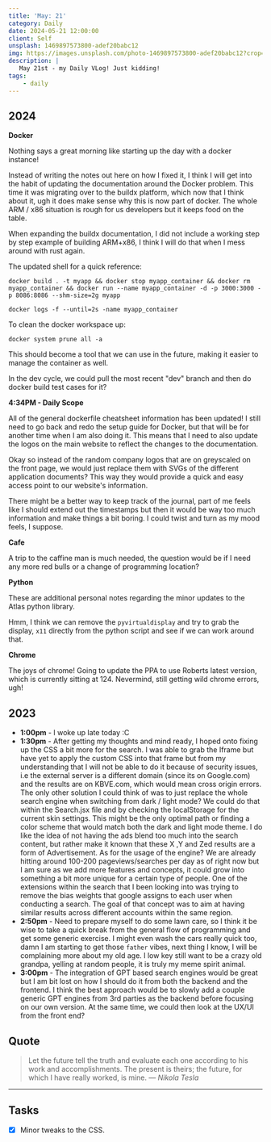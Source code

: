 ```yaml
---
title: 'May: 21'
category: Daily
date: 2024-05-21 12:00:00
client: Self
unsplash: 1469897573800-adef20babc12
img: https://images.unsplash.com/photo-1469897573800-adef20babc12?crop=entropy&cs=srgb&fm=jpg&ixid=MnwzNjM5Nzd8MHwxfHJhbmRvbXx8fHx8fHx8fDE2ODE3NDg2ODY&ixlib=rb-4.0.3&q=85
description: |
   May 21st - my Daily VLog! Just kidding!
tags:
    - daily
---
```


## 2024

**Docker**

Nothing says a great morning like starting up the day with a docker instance!

Instead of writing the notes out here on how I fixed it, I think I will get into the habit of updating the documentation around the Docker problem.
This time it was migrating over to the buildx platform, which now that I think about it, ugh it does make sense why this is now part of docker.
The whole ARM / x86 situation is rough for us developers but it keeps food on the table.

When expanding the buildx documentation, I did not include a working step by step example of building ARM+x86, I think I will do that when I mess around with rust again.

The updated shell for a quick reference: 

```shell
docker build . -t myapp && docker stop myapp_container && docker rm myapp_container && docker run --name myapp_container -d -p 3000:3000 -p 8086:8086 --shm-size=2g myapp
```

```shell
docker logs -f --until=2s -name myapp_container
```

To clean the docker workspace up:

```shell
docker system prune all -a
```


This should become a tool that we can use in the future, making it easier to manage the container as well.

In the dev cycle, we could pull the most recent "dev" branch and then do docker build test cases for it? 

**4:34PM - Daily Scope**

All of the general dockerfile cheatsheet information has been updated!
I still need to go back and redo the setup guide for Docker, but that will be for another time when I am also doing it.
This means that I need to also update the logos on the main website to reflect the changes to the documentation.

Okay so instead of the random company logos that are on greyscaled on the front page, we would just replace them with SVGs of the different application documents?
This way they would provide a quick and easy access point to our website's information.

There might be a better way to keep track of the journal, part of me feels like I should extend out the timestamps but then it would be way too much information and make things a bit boring.
I could twist and turn as my mood feels, I suppose. 

**Cafe**

A trip to the caffine man is much needed, the question would be if I need any more red bulls or a change of programming location?

**Python**

These are additional personal notes regarding the minor updates to the Atlas python library.

Hmm, I think we can remove the `pyvirtualdisplay` and try to grab the display, `x11` directly from the python script and see if we can work around that. 

**Chrome**

The joys of chrome! Going to update the PPA to use Roberts latest version, which is currently sitting at 124. 
Nevermind, still getting wild chrome errors, ugh!


## 2023

- **1:00pm** - I woke up late today :C
- **1:30pm** - After getting my thoughts and mind ready, I hoped onto fixing up the CSS a bit more for the search. I was able to grab the Iframe but have yet to apply the custom CSS into that frame but from my understanding that I will not be able to do it because of security issues, i.e the external server is a different domain (since its on Google.com) and the results are on KBVE.com, which would mean cross origin errors. The only other solution I could think of was to just replace the whole search engine when switching from dark / light mode? We could do that within the Search.jsx file and by checking the localStorage for the current skin settings. This might be the only optimal path or finding a color scheme that would match both the dark and light mode theme. I do like the idea of not having the ads blend too much into the search content, but rather make it known that these X ,Y and Zed results are a form of Advertisement. As for the usage of the engine? We are already hitting around 100-200 pageviews/searches per day as of right now but I am sure as we add more features and concepts, it could grow into something a bit more unique for a certain type of people. One of the extensions within the search that I been looking into was trying to remove the bias weights that google assigns to each user when conducting a search. The goal of that concept was to aim at having similar results across different accounts within the same region. 
- **2:50pm** - Need to prepare myself to do some lawn care, so I think it be wise to take a quick break from the general flow of programming and get some generic exercise. I might even wash the cars really quick too, damn I am starting to get those `father` vibes, next thing I know, I will be complaining more about my old age. I low key still want to be a crazy old grandpa, yelling at random people, it is truly my meme spirit animal.
- **3:00pm** - The integration of GPT based search engines would be great but I am bit lost on how I should do it from both the backend and the frontend. I think the best approach would be to slowly add a couple generic GPT engines from 3rd parties as the backend before focusing on our own version. At the same time, we could then look at the UX/UI from the front end?

## Quote

> Let the future tell the truth and evaluate each one according to his work and accomplishments. The present is theirs; the future, for which I have really worked, is mine.
> — <cite>Nikola Tesla</cite>

---

## Tasks

- [X] Minor tweaks to the CSS.


